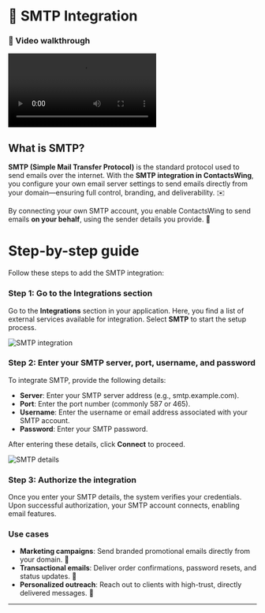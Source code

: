 # 🔗 SMTP Integration

### 🎥 Video walkthrough

<div class="card-video">
  <video src="https://storage.googleapis.com/helpsessionvideos/Contactswing/Videos/smtp.mp4" autoplay playsinline controls title="SMTP Integration"></video>
</div>

## What is SMTP?

**SMTP (Simple Mail Transfer Protocol)** is the standard protocol used to send emails over the internet. With the **SMTP integration in ContactsWing**, you configure your own email server settings to send emails directly from your domain—ensuring full control, branding, and deliverability. ✉️

By connecting your own SMTP account, you enable ContactsWing to send emails **on your behalf**, using the sender details you provide. 🚀

# Step-by-step guide

Follow these steps to add the SMTP integration:

### Step 1: Go to the Integrations section
Go to the **Integrations** section in your application. Here, you find a list of external services available for integration. Select **SMTP** to start the setup process.

<img src="https://storage.googleapis.com/helpsessionvideos/Contactswing/images/sm1.jpg" alt="SMTP integration" />

### Step 2: Enter your SMTP server, port, username, and password
To integrate SMTP, provide the following details:
- **Server**: Enter your SMTP server address (e.g., smtp.example.com).
- **Port**: Enter the port number (commonly 587 or 465).
- **Username**: Enter the username or email address associated with your SMTP account.
- **Password**: Enter your SMTP password.

After entering these details, click **Connect** to proceed.

<img src="https://storage.googleapis.com/helpsessionvideos/Contactswing/images/sm2.jpg" alt="SMTP details" />

### Step 3: Authorize the integration
Once you enter your SMTP details, the system verifies your credentials. Upon successful authorization, your SMTP account connects, enabling email features.

### Use cases

- **Marketing campaigns**: Send branded promotional emails directly from your domain. 📢
- **Transactional emails**: Deliver order confirmations, password resets, and status updates. 🔔
- **Personalized outreach**: Reach out to clients with high-trust, directly delivered messages. 🤝

---
